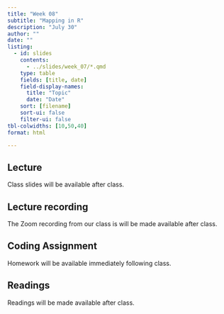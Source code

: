 ```yaml
---
title: "Week 08"
subtitle: "Mapping in R"
description: "July 30"
author: ""
date: ""
listing:
  - id: slides
    contents:
      - ../slides/week_07/*.qmd
    type: table
    fields: [title, date]
    field-display-names:
      title: "Topic"
      date: "Date"
    sort: [filename]
    sort-ui: false
    filter-ui: false
tbl-colwidths: [10,50,40]
format: html

---
```


## Lecture

Class slides will be available after class. 

<!-- ::: {#slides} -->
<!-- ::: -->

## Lecture recording

The Zoom recording from our class is will be made available after class. 

## Coding Assignment

Homework will be available immediately following class. 

## Readings

Readings will be made available after class.
